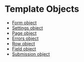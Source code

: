 
# Template Objects

- [Form object](./form.mdx)
- [Settings object](./settings.mdx) <Badge type="feature" text="New in 5.0+" />
- [Page object](./page.mdx)
- [Errors object](./errors.mdx)
- [Row object](./row.mdx)
- [Field object](./field.mdx)
- [Submission object](./submission.mdx)
